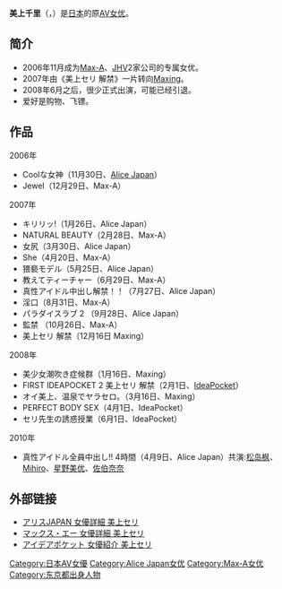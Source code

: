 {{BLP unsourced|time=2022-02-12T03:37:37+00:00}}
{{AV女優|
|名前=美上 セリ
|ふりがな=
|画像ファイル=
|画像コメント=
|別名=
|愛称=
|生年=1987
|生月=3
|生日=15
|出身地={{JPN}}・[[東京都|東京都]]
|血液型=B型
|時点=
|身長=160
|体重=
|バスト=83
|ウエスト=58
|ヒップ=82
|カップ=C-65
|身体備考=
|ジャンル=
|モデル内容=
|AV出演期間=2006年—2008年
|活動備考=
|他の活動=
|その他=
}}

'''美上千里'''（{{lang-ja|'''美上セリ'''}}，{{bd|1987年|3月15日|||}}）是[[日本|日本]]的原[[AV女优|AV女优]]。

== 简介 ==
* 2006年11月成为[[Max-A|Max-A]]、[[JHV|JHV]]2家公司的专属女优。
* 2007年由《美上セリ 解禁》一片转向[[Maxing|Maxing]]。
* 2008年6月之后，很少正式出演，可能已经引退。
* 爱好是购物、飞镖。

== 作品 ==
;2006年
*Coolな女神（11月30日、[[Alice_Japan|Alice Japan]]）
*Jewel（12月29日、Max-A）

;2007年
*キリリッ!（1月26日、Alice Japan）
*NATURAL BEAUTY（2月28日、Max-A）
*女尻（3月30日、Alice Japan）
*She（4月20日、Max-A）
*猥褻モデル（5月25日、Alice Japan）
*教えてティーチャー（6月29日、Max-A）
*真性アイドル中出し解禁！！（7月27日、Alice Japan）
*淫口（8月31日、Max-A）
*パラダイスラブ 2 （9月28日、Alice Japan）
*監禁 （10月26日、Max-A）
*美上セリ 解禁（12月16日 Maxing）

;2008年
*美少女潮吹き症候群（1月16日、Maxing）
*FIRST IDEAPOCKET 2 美上セリ 解禁（2月1日、[[IdeaPocket|IdeaPocket]]）
*オイ美上、温泉でヤラセロ。（3月16日、Maxing）
*PERFECT BODY SEX（4月1日、IdeaPocket）
*セリ先生の誘惑授業（6月1日、IdeaPocket）

;2010年
*真性アイドル全員中出し!! 4時間（4月9日、Alice Japan）共演:[[松岛枫|松岛枫]]、[[Mihiro|Mihiro]]、[[星野美优|星野美优]]、[[佐伯奈奈|佐伯奈奈]]

== 外部链接 ==
* [http://www.alicejapan.co.jp/actress.php?actress_id=94798d5addf6bc7806a788772c642dc1 アリスJAPAN 女優詳細 美上セリ] {{Wayback|url=http://www.alicejapan.co.jp/actress.php?actress_id=94798d5addf6bc7806a788772c642dc1 |date=20120305121315 }}
* [http://www.max-a.co.jp/actress.php?actress_id=9e2ca9de8a70951e61b70a2e4c7148b3 マックス・エー 女優詳細 美上セリ] {{Wayback|url=http://www.max-a.co.jp/actress.php?actress_id=9e2ca9de8a70951e61b70a2e4c7148b3 |date=20160309151751 }}
* [https://web.archive.org/web/20101222035732/http://www.ideapocket.com/actress/-/detail/=/id=20124/ アイデアポケット 女優紹介 美上セリ]

{{Pornstar-stub}}
{{DEFAULTSORT:Mikami seri}}

[[Category:日本AV女優|Category:日本AV女優]]
[[Category:Alice_Japan女优|Category:Alice Japan女优]]
[[Category:Max-A女优|Category:Max-A女优]]
[[Category:东京都出身人物|Category:东京都出身人物]]